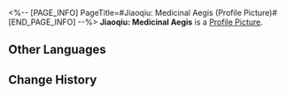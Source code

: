 <%-- [PAGE_INFO]
PageTitle=#Jiaoqiu: Medicinal Aegis (Profile Picture)#
[END_PAGE_INFO] --%>
{{Item Infobox
|title       = Jiaoqiu: Medicinal Aegis
|id          = 200126
|image       = Item Jiaoqiu- Medicinal Aegis.png
|type        = Profile Picture
|invCategory = 
|rarity      = 5
|effect      = 
|description = Jiaoqiu prescribing medication.
|source1     = Avatar reward obtained from unlocking [[Nameless Honor]].
}}
{{Description|''"A pinch of powdered chili, guaranteed to cure a lack of taste. Wanna give it a try?"''}}
'''Jiaoqiu: Medicinal Aegis''' is a [[Profile Picture]].

==Other Languages==
{{Other Languages
|en   = Jiaoqiu: Medicinal Aegis
|zhs  = 椒丘•仁医
|zht  = 椒丘•仁醫
|ja   = 椒丘・仁医
|ko   = 초구•인의(仁醫)
|es   = Jiaoqiu: Práctica médica
|fr   = Jiaoqiu&nbsp;: Pratique médicale
|ru   = Цзяоцю: Целительство
|th   = Jiaoqiu - คุณหมอใจดี
|vi   = Jiaoqiu - Thầy Thuốc Nhân Từ
|de   = Jiaoqiu: Arzt
|id   = Jiaoqiu: Dokter yang Baik
|pt   = Jiaoqiu: Égide Medicinal
}}

==Change History==
{{Change History|2.4}}